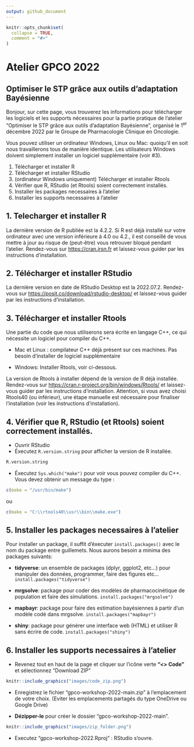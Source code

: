 ```yaml
---
output: github_document
---
```


<!-- README.md is generated from README.Rmd. Please edit that file -->

```r
knitr::opts_chunk$set(
  collapse = TRUE,
  comment = "#>"
)
```

# Atelier GPCO 2022
## Optimiser le STP grâce aux outils d'adaptation Bayésienne

Bonjour, sur cette page, vous trouverez les informations pour télécharger les logiciels et les supports nécessaires pour la partie pratique de l'atelier "Optimiser le STP grâce aux outils d'adaptation Bayésienne", organisé le 1^er^ décembre 2022 par le Groupe de Pharmacologie Clinique en Oncologie. 

Vous pouvez utiliser un ordinateur Windows, Linux ou Mac: quoiqu'il en soit nous travaillerons tous de manière identique. Les utilisateurs Windows doivent simplement installer un logiciel supplémentaire (voir #3). 


1. Télécharger et installer R
2. Télécharger et installer RStudio
3. (ordinateur Windows uniquement) Télécharger et installer Rtools
4. Vérifier que R, RStudio (et Rtools) soient correctement installés. 
5. Installer les packages necessaires à l'atelier
6. Installer les supports necessaires à l'atelier

## 1. Telecharger et installer R  
La dernière version de R publiée est la 4.2.2. 
Si R est déjà installé sur votre ordinateur avec une version inférieure à 4.0 ou 4.2., il est conseillé de vous mettre à jour au risque de (peut-être) vous retrouver bloqué pendant l'atelier.
Rendez-vous sur [https://cran.irsn.fr](https://cran.irsn.fr) et laissez-vous guider par les instructions d'installation.

## 2. Télécharger et installer RStudio
La dernière version en date de RStudio Desktop est la 2022.07.2.
Rendez-vous sur [https://posit.co/download/rstudio-desktop/](https://posit.co/download/rstudio-desktop/) et laissez-vous guider par les instructions d'installation. 

## 3. Télécharger et installer Rtools
Une partie du code que nous utiliserons sera écrite en langage C++, ce qui nécessite un logiciel pour compiler du C++.

* Mac et Linux : compilateur C++ déjà présent sur ces machines. Pas besoin d'installer de logiciel supplémentaire

* Windows: Installer Rtools, voir ci-dessous.

La version de Rtools à installer dépend de la version de R déjà installée. 
Rendez-vous sur [https://cran.r-project.org/bin/windows/Rtools/](https://cran.r-project.org/bin/windows/Rtools/) et laissez-vous guider par les instructions d'installation. 
Attention, si vous avez choisi Rtools40 (ou inférieur), une étape manuelle est nécessaire pour finaliser l'installation (voir les instructions d'installation).

## 4. Vérifier que R, RStudio (et Rtools) soient correctement installés. 
* Ouvrir RStudio
* Éxecutez `R.version.string` pour afficher la version de R installée. 

```r
R.version.string
```


* Éxecutez `Sys.which("make")` pour voir vous pouvez compiler du C++. Vous devez obtenir un message du type : 

```r
c(make = "/usr/bin/make")
```

ou 

```r
c(make = "C:\\rtools40\\usr\\bin\\make.exe")
```

## 5. Installer les packages necessaires à l'atelier
Pour installer un package, il suffit d'éxecuter `install.packages()` avec le nom du package entre guillemets. Nous aurons besoin a minima des packages suivants:  

* **tidyverse**: un ensemble de packages (dplyr, ggplot2, etc...) pour manipuler des données, programmer, faire des figures etc... `install.packages("tidyverse")`  

* **mrgsolve**: package pour coder des modèles de pharmacocinétique de population et faire des simulations. `install.packages("mrgsolve")`  

* **mapbayr**: package pour faire des estimation bayésiennes à partir d'un modèle codé dans mrgsolve. `install.packages("mapbayr")`  

* **shiny**: package pour générer une interface web (HTML) et utiliser R sans écrire de code. `install.packages("shiny")`  

## 6. Installer les supports necessaires à l'atelier

* Revenez tout en haut de la page et cliquer sur l'icône verte **"<> Code"** et sélectionnez "Download ZIP"

```r
knitr::include_graphics("images/code_zip.png")
```

* Enregistrez le fichier "gpco-workshop-2022-main.zip" à l'emplacement de votre choix. (Eviter les emplacements partagés du type OneDrive ou Google Drive)

* **Dézipper-le** pour créer le dossier "gpco-workshop-2022-main".

```r
knitr::include_graphics("images/zip_folder.png")
```

* Executez "gpco-workshop-2022.Rproj" : RStudio s'ouvre.
